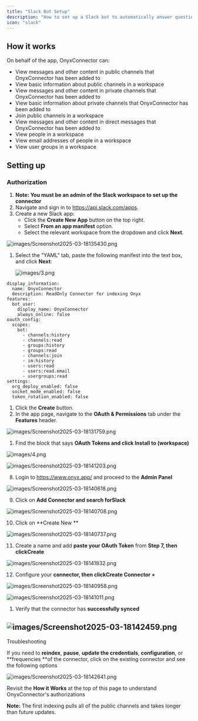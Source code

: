 ```yaml
---
title: "Slack Bot Setup"
description: "How to set up a Slack bot to automatically answer questions"
icon: "slack"
---
```


## How it works

On behalf of the app, OnyxConnector can:

- View messages and other content in public channels that OnyxConnector has been added to
- View basic information about public channels in a workspace
- View messages and other content in private channels that OnyxConnector has been added to
- View basic information about private channels that OnyxConnector has been added to
- Join public channels in a workspace
- View messages and other content in direct messages that OnyxConnector has been added to
- View people in a workspace
- View email addresses of people in a workspace
- View user groups in a workspace

## Setting up

### Authorization

1. **Note: You must be an admin of the Slack workspace to set up the connector**
2. Navigate and sign in to https://api.slack.com/apps.
3. Create a new Slack app:
   - Click the **Create New App** button on the top right.
   - Select **From an app manifest** option.
   - Select the relevant workspace from the dropdown and click **Next**.

![images/Screenshot2025-03-18135430.png](/images/Screenshot2025-03-18135430.png)

1. Select the "YAML" tab, paste the following manifest into the text box, and click **Next**:

   ![images/3.png](/images/3.png)

```
display_information:
  name: OnyxConnector
  description: ReadOnly Connector for indexing Onyx
features:
  bot_user:
    display_name: OnyxConnector
    always_online: false
oauth_config:
  scopes:
    bot:
      - channels:history
      - channels:read
      - groups:history
      - groups:read
      - channels:join
      - im:history
      - users:read
      - users:read.email
      - usergroups:read
settings:
  org_deploy_enabled: false
  socket_mode_enabled: false
  token_rotation_enabled: false
```

1. Click the **Create** button.
2. In the app page, navigate to the **OAuth & Permissions** tab under the **Features** header.

![images/Screenshot2025-03-18131759.png](/images/Screenshot2025-03-18131759.png)

1. Find the block that says **OAuth Tokens and click Install to (workspace)**

![images/4.png](/images/4.png)

![images/Screenshot2025-03-18141203.png](/images/Screenshot2025-03-18141203.png)

8. Login to https://www.onyx.app/ and proceed to the **Admin Panel**

![images/Screenshot2025-03-18140618.png](/images/Screenshot2025-03-18140618.png)

9. Click on **Add Connector **and search for**Slack** 

![images/Screenshot2025-03-18140708.png](/images/Screenshot2025-03-18140708.png)

10. Click on **Create New **

![images/Screenshot2025-03-18140737.png](/images/Screenshot2025-03-18140737.png)

11. Create a name and add **paste your OAuth Token** from **Step 7, **then click**Create** 

![images/Screenshot2025-03-18141832.png](/images/Screenshot2025-03-18141832.png)

12. Configure your **connector, **then click**Create Connector +** 

![images/Screenshot2025-03-18140958.png](/images/Screenshot2025-03-18140958.png)

![images/Screenshot2025-03-18141011.png](/images/Screenshot2025-03-18141011.png)

1. Verify that the connector has **successfully synced**

## ![images/Screenshot2025-03-18142459.png](/images/Screenshot2025-03-18142459.png)

Troubleshooting

If you need to **reindex**, **pause**, **update the credentials**, **configuration**, or **frequencies **of the connector, click on the existing connector and see the following options

![images/Screenshot2025-03-18142641.png](/images/Screenshot2025-03-18142641.png)

Revisit the **How it Works** at the top of this page to understand OnyxConnector's authorizations

**Note:** The first indexing pulls all of the public channels and takes longer than future updates.